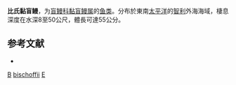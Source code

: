 {{Speciesbox
| taxon = Eptatretus bischoffii
| status = NE
| status_system = 
| binomial_authority = [[Schneider|Schneider]], 1880
| synonyms = *''Bdellostoma bischoffii''<br /><small>Schneider, 1880</small> 
*''Eptatretus bischoffi''<br /><small>Schneider, 1880</small> ''
*''Eptatretus bischoffli''<br /><small>Schneider, 1880</small> ''
*''Eptatretus decatrema''<br /><small>Regan, 1912</small> ''
*''Heptatretus decatrema''<br /><small>Regan, 1912</small> ''
}}

'''比氏黏盲鳗'''，为[[盲鳗科|盲鳗科]][[黏盲鳗属|黏盲鳗属]]的[[鱼类|鱼类]]。分布於東南[[太平洋|太平洋]]的[[智利|智利]]外海海域，棲息深度在水深8至50公尺，體長可達55公分。

== 参考文献 ==
*{{FishBase_species|genus=Eptatretus|species=bischoffii|year=2011|month=12}}

{{鱼类小作品}}
{{Taxonbar}}
[[Category:食用鱼|B]]
[[Category:黏盲鳗属|bischoffii]]
[[Category:1880年描述的魚類|E]]